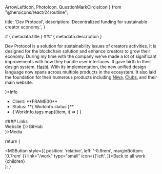 
  ArrowLeftIcon,
  PhotoIcon,
  QuestionMarkCircleIcon
} from "@heroicons/react/24/outline";

  title: 'Dev Protocol',
  description: 'Decentralized funding for sustainable creator economy.',
}


<MSAnimatedSection>
  # { metadata.title }
</MSAnimatedSection>
<MSAnimatedSection delay={0.3}>
  ### { metadata.description }
</MSAnimatedSection>

<MSAnimatedSection delay={0.4}>
  <div className="w-full h-full max-h-md r-lg my-md" style={{ overflow: 'hidden'}}>
    <PreviewImage src="/img/devprotocol.webp" alt="Dev Protocol's landing page." />
  </div>

  Dev Protocol is a solution for sustainability issues of creators activities, it is designed for the blockchain solution and enhance creators to grow their economy. During my time with the company we've made a lot of significant improvements with how they handle user interfaces. It gave birth to their design system, [Hashi](/tools/hashi). With its implementation, the new unified design language now spans across multiple products in the ecosystem. It also laid the foundation for their numerous products including [Niwa](https://niwa.xyz), [Clubs](https://clubs.place), and their main website.
</MSAnimatedSection>

<MSAnimatedSection className="grid cols-1 @large:cols-3 gap-md mt-4xl">
  <MSAnimatedSection>
    <MSTitleBar clsssName="jc-center" icon={<QuestionMarkCircleIcon />}>Info</MSTitleBar>
    <div className="w-full start-1 end-1 fill-surface-400 ink-surface-ink p-lg r-md raise-low mt-md" style={{ height: 'max-content' }}>
      <ul className="ms-list mb-md">
        <li className="ms-list__item">Client: **FRAME00**</li>
        <li className="ms-list__item">Status: **{ WorkInfo.status }**</li>
        <li className="ms-list__item mt-sm">{ WorkInfo.tags.map((item, i) => <MSTag key={ i } label={ item }/>) }</li>
      </ul>
      #### Links
      <div className="flex flow-row flow-nowrap jc-start gap-sm mt-sm">
        <MSButton link="https://devprotocol.xyz" type="small filled">Website</MSButton>
        <MSButton link="https://github.com/dev-protocol" type="small filled" icon={['left', <SiGithub />]}>GitHub</MSButton>
      </div>
    </div>
  </MSAnimatedSection>
  <MSAnimatedSection delay={0.3} className="start-1 end-1 @large:start-2 @large:end-4">
    <MSTitleBar clsssName="jc-center" icon={<PhotoIcon />}>Media</MSTitleBar>
    <div className="w-full grid cols-1 gap-md mt-md">
      <PreviewImage src="/img/devprotocol/devprotocol-clubs.webp" alt="Dev Protocol's Clubs." />
      <PreviewImage src="/img/devprotocol/devprotocol-clubs-dashboard.webp" alt="Dev Protocol's Clubs dashboard." />
      <PreviewImage src="/img/devprotocol/devprotocol-niwa.webp" alt="Dev Protocol's Niwa." />
      <PreviewImage src="/img/devprotocol/devprotocol-stakes-social.webp" alt="Dev Protocol's stakes.social." />
    </div>
  </MSAnimatedSection>
</MSAnimatedSection>

  return (
    <DefaultLayout title={metadata.title} description={metadata.description} previewImage="/img/devprotocol.webp">
      <section className="py-4xl">
        <MSButton style={{ position: 'relative', left: '-0.9rem', marginBottom: '0.7rem' }} link="/work" type="small" icon={['left', <ArrowLeftIcon />]}>Back to all work</MSButton>
        {children}
      </section>
    </DefaultLayout>
  );
}